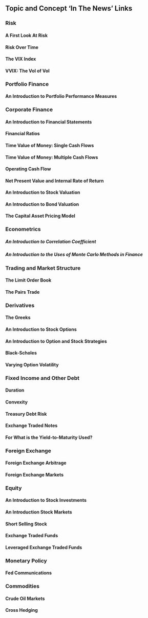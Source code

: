 ## Topic and Concept 'In The News' Links

### Risk



#### A First Look At Risk



#### Risk Over Time 



#### The VIX Index



#### VVIX: The Vol of Vol



### Portfolio Finance



#### An Introduction to Portfolio Performance Measures 



### Corporate Finance



#### An Introduction to Financial Statements



#### Financial Ratios



#### Time Value of Money: Single Cash Flows



#### Time Value of Money: Multiple Cash Flows



#### Operating Cash Flow



#### Net Present Value and Internal Rate of Return



#### An Introduction to Stock Valuation



#### An Introduction to Bond Valuation



#### The Capital Asset Pricing Model 



### Econometrics



##### An Introduction to Correlation Coefficient



##### An Introduction to the Uses of Monte Carlo Methods in Finance



### Trading and Market Structure



#### The Limit Order Book



#### The Pairs Trade



### Derivatives



#### The Greeks



#### An Introduction to Stock Options



#### An Introduction to Option and Stock Strategies



#### Black-Scholes



#### Varying Option Volatility



### Fixed Income and Other Debt



#### Duration



#### Convexity



#### Treasury Debt Risk



#### Exchange Traded Notes



#### For What is the Yield-to-Maturity Used?



### Foreign Exchange



#### Foreign Exchange Arbitrage



#### Foreign Exchange Markets



### Equity 



#### An Introduction to Stock Investments



#### An Introduction Stock Markets



#### Short Selling Stock



#### Exchange Traded Funds



#### Leveraged Exchange Traded Funds



### Monetary Policy



#### Fed Communications



### Commodities



#### Crude Oil Markets



#### Cross Hedging


